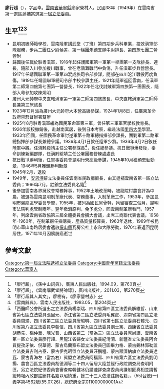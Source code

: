 {{Infobox Officeholder
|姓名=廖行超
|圖像=<!-- 檔案不存在 File:廖行超.jpg -->
|圖像大小=200px
|圖像說明=  
|字    =字品卓
|號    = 
|別名    = 
|出生日期 = 1895年2月12日
|出生地點 = 
|逝世日期 = {{dda|1971|10||1895|2|12}}
|逝世地點 = 
|死因    =膀胱癌
|墓地    = 
|籍貫    =
|政黨 = 中國青年黨<ref>「青年黨雲南省黨部……於1949年1月改選產生第二屆執委會，產生委員9人（廖行超未到職，由田一成遞補）」，《雲南省志》卷44黨派志，雲南人民出版社，2001.11，第339頁</ref>
|parents  =父廖承齋〔舉人〕，母萬若蘭（法號緣靜）
|配偶    =蔡慧琴
|伴侶    =惠國碧
|relatives  =廖行端、蔡昌政、蔡昌敏〔同母異父弟〕
|children  = 廖嗣英、廖紫的
|著作    = 
* 《品卓詞憶》
* 〈第二次滇軍入粵始末〉
* 譯義大利《決戰論》
* 譯俄羅斯托爾斯泰《復活》
|past    = 
}}
'''廖行超'''（{{bd|1895年|2月12日|1971年|10月}}），字品卓。[[雲南省|雲南省]][[華寧縣|華寧縣]]廖家營村人。民國38年（1949年）在雲南省第一選區遞補當選[[第一屆立法委員|第一屆立法委員]]。

== 生平<ref>「廖行超」，《孫中山詞典》，廣東人民出版社，1994.09，第760頁</ref><ref>「廖行超」，《雲南講武堂將帥錄》，廣州出版社，2011.03，第270頁</ref><ref>「廖行超其人其文」，廖樹有，《廖家營村志》</ref> ==
* 昆明初級師範學校、雲南陸軍講武堂（丁班）第四期步兵科畢業，投效滇軍部隊服務，步兵二團任少尉候差、第一梯團朱德支隊中尉排長、第四旅七團二營營附
* 歸國後任職於駐粵滇軍，1916年起任護國軍第一軍第一梯團第一支隊排長、連長，隨部入川參加援川戰事，曾在老鴉灘戰鬥中負傷，升任滇軍步兵營營長。1917年任靖國聯軍第一軍第四混成旅司令部參謀，隨部在四川沱江戰役再度負傷。1919年任靖國聯軍總司令部中校參謀主任，1921年隨軍返回雲南，任滇軍第二師第四旅第七團第一營營長，1922年任北伐討賊軍第四旅第一團團長，隨部入粵參加攻陳炯明
* 廣州大元帥府中央直轄滇軍第一軍第二師第四旅旅長、中央直轄滇軍第二師師長兼第三旅旅長
* 1923年12月派為廣州大元帥府大本營高級參謀，1924年1月8日，任廣東革命政府禁菸督辦署幫辦
* 1925年8月駐粵滇軍編為國民革命軍第三軍，曾任第三軍軍官學校教育長。1926年該校撤銷後，赴越南寓居，後到日本考察，繼赴法國[[里昂大學|里昂大學]]學習。1933年回國，任國民革命軍討逆軍第十路軍總指揮部參謀長，圍剿軍第二路軍總指揮部參謀長兼總參議。1936年4月1日敘任陸軍少將。1936年4月2日敘任陸軍中將。任滇黔綏靖主任公署參謀長<ref>《雲南辭典》，雲南人民出版社，1993.05，第204頁</ref>，後任總參議。抗日戰爭爆發後，奉命訓練新編部隊，任滇黔綏靖主任公署團務督練處處長
* 抗日戰爭勝利後，任軍事委員會昆明行營高級參謀，1945年10月獲頒忠勤勳章，1946年5月獲頒勝利勳章
* 1945年2月，退役
* 1949年，[[安恩溥|安恩溥]]辭立法委員任雲南省民政廳廳長，由其遞補雲南省第一區立法委員；1966年7月，註銷立法委員名籍<ref>「西醫師公會所選出之立法委員楊崇瑞、四川省第四區立法委員解維哲、山東省第七區立法委員張里元、浙江省第二區立法委員毛翼虎、湖南省第四區立法委員周斕、四川省第二區立法委員唐昭明、四川省第七區立法委員石體元、四川省第八區立法委員李朝信、四川省第九區立法委員劉士篤、西康省立法委員胡恭先、楊仲華、陳光普、山西省第二（當為三）區立法委員席尚謙、雲南省第一區立法委員廖行超、黑龍江省婦女立法委員紀清漪、新疆省立法委員阿合買提孜牙依、倪華德、蒙古烏蘭察布盟立法委員巴圖畢力格、蒙古錫林郭勒盟立法委員吉利占泰、蒙古伊克昭盟立法委員汪鵬程、蒙古額濟納旗立法委員達瓦、蒙古青海左（當為右）翼盟立法委員阿福壽、四川省第六區立法委員劉明揚、農會西區立法委員胡德淵等二十四人留居大陸並經行政院調查局查明附匪，另立法院紀律委員會審查席韓健冰仍請速詳查席委員尚謙附匪真相並請暫緩轉報內政部註銷其名籍以昭慎重，餘二十三人依法註銷名籍」，(55)台統(一)義字第4562號(55.07.26)，總統府全宗011000000001A</ref>
* 後參加雲南各界擁政會常務幹事，1952年土地改革時，被龍院村農會評為中農，被選為雲南昆明制革廠代表、常務董事，入制革廠工作，1953年，參加昆明市盤龍區學委會學習，1955年，被列為國民黨骨幹，拘留審查三個月，昆明市法院判處管制兩年。翌年撤消原判，免予處分，回雲南制革廠看門，1957年，列席雲南省政協第三屆全體委員會擴大會議，出席工商聯代表會議，1958年-1960年，在制革廠任採購員，產品質量核算員，1963年退休，1969年被昆明市華山南路居委會遣散[[保山縣|保山縣]]瓦房公社上永和大隊勞動，1970年春返回昆明居住，1971年10月因膀胱癌逝世
== 參考文獻 ==
{{reflist}}
{{中華民國第一屆立法委員}}
[[Category:第一屆立法院遞補立法委員|Category:第一屆立法院遞補立法委員]]
[[Category:中國青年黨籍立法委員|Category:中國青年黨籍立法委員]]
[[Category:華寧人|Category:華寧人]]